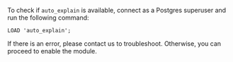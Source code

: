 To check if `auto_explain` is available, connect as a Postgres superuser and run the following command:

```
LOAD 'auto_explain';
```

If there is an error, please contact us to troubleshoot. Otherwise, you can proceed to enable the module.
